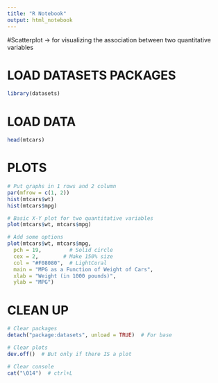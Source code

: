 ```yaml
---
title: "R Notebook"
output: html_notebook
---
```


#Scatterplot -> for visualizing the association between two quantitative variables

# LOAD DATASETS PACKAGES

```r
library(datasets) 
```

# LOAD DATA 

```r
head(mtcars)
```

# PLOTS

```r
# Put graphs in 1 rows and 2 column
par(mfrow = c(1, 2))
hist(mtcars$wt)
hist(mtcars$mpg)
```

```r
# Basic X-Y plot for two quantitative variables
plot(mtcars$wt, mtcars$mpg)

```

```r

# Add some options
plot(mtcars$wt, mtcars$mpg,
  pch = 19,         # Solid circle
  cex = 2,        # Make 150% size
  col = "#F08080",  # LightCoral 
  main = "MPG as a Function of Weight of Cars",
  xlab = "Weight (in 1000 pounds)",
  ylab = "MPG")

```

# CLEAN UP

```r
# Clear packages
detach("package:datasets", unload = TRUE)  # For base

```


```r
# Clear plots
dev.off()  # But only if there IS a plot
```


```r
# Clear console
cat("\014")  # ctrl+L
```

